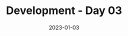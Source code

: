 ---
title: Development - Day 03
date: '2023-01-03'
tags: ['development']
draft: false
summary: Not a very productive day. Fussed environment issues across multiple machines, investigated website themes, ultimately didn't use any of the investigated themes.
images: []
layout: PostLayout
authors: ['default']
---